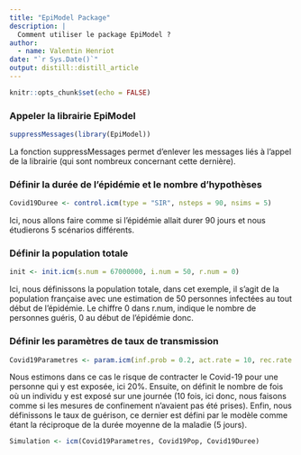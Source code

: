 ```yaml
---
title: "EpiModel Package"
description: |
  Comment utiliser le package EpiModel ?
author:
  - name: Valentin Henriot
date: "`r Sys.Date()`"
output: distill::distill_article
---
```


```r
knitr::opts_chunk$set(echo = FALSE)
```

### Appeler la librairie EpiModel

```r
suppressMessages(library(EpiModel))
```

La fonction suppressMessages permet d'enlever les messages liés à l'appel de la librairie (qui sont nombreux concernant cette dernière).

### Définir la durée de l'épidémie et le nombre d'hypothèses

```r
Covid19Duree <- control.icm(type = "SIR", nsteps = 90, nsims = 5)
```

Ici, nous allons faire comme si l'épidémie allait durer 90 jours et nous étudierons 5 scénarios différents.

### Définir la population totale

```r
init <- init.icm(s.num = 67000000, i.num = 50, r.num = 0)
```

Ici, nous définissons la population totale, dans cet exemple, il s'agit de la population française avec une estimation de 50 personnes infectées au tout début de l'épidémie. Le chiffre 0 dans r.num, indique le nombre de personnes guéris, 0 au début de l'épidémie donc.

### Définir les paramètres de taux de transmission

```r
Covid19Parametres <- param.icm(inf.prob = 0.2, act.rate = 10, rec.rate = 1/5)
```

Nous estimons dans ce cas le risque de contracter le Covid-19 pour une personne qui y est exposée, ici 20%. Ensuite, on définit le nombre de fois où un individu y est exposé sur une journée (10 fois, ici donc, nous faisons comme si les mesures de confinement n'avaient pas été prises). Enfin, nous définissons le taux de guérison, ce dernier est défini par le modèle comme étant la réciproque de la durée moyenne de la maladie (5 jours).

```r
Simulation <- icm(Covid19Parametres, Covid19Pop, Covid19Duree)
```

